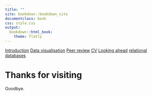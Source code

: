 ```yaml
---
title: ""
site: bookdown::bookdown_site
documentclass: book
css: style.css
output:
  bookdown::html_book:
    theme: flatly
---
```

<body id = "start">
<div class="sidenav">
  <a href='index.html#Introduction'>Introduction</a>
  <a href='1-c.elegans-experiment#data-visualisation'>Data visualisation</a>
  <a href='open_peer_review.html#open peer review'>Peer review</a>
  <a href='3-cv#CV'>CV</a>
  <a href='4-looking-ahead#Looking ahead'>Looking ahead</a>
  <a href='5-relational-databases#relational databases'>relational databases</a>
 </div>
 
# Thanks for visiting

Goodbye.